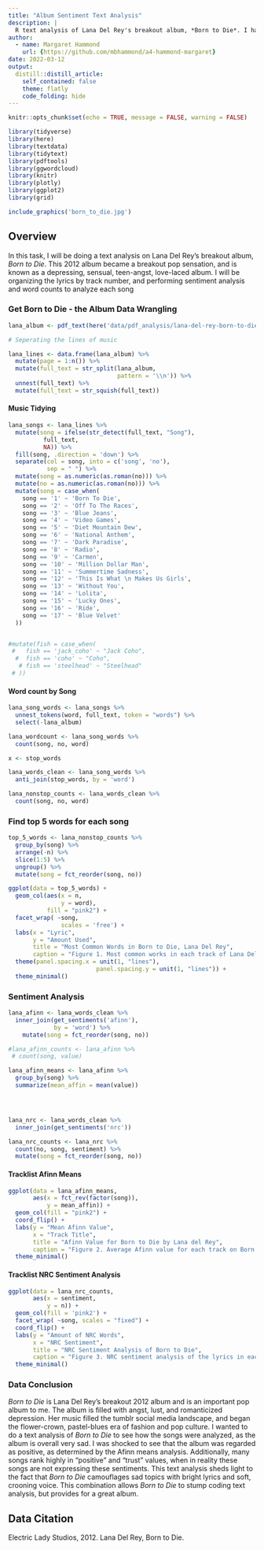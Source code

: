 ```yaml
---
title: "Album Sentiment Text Analysis"
description: |
  R text analysis of Lana Del Rey's breakout album, *Born to Die*. I had a great time analyzing each track on the album, and the results are surprising!
author:
  - name: Margaret Hammond
    url: {https://github.com/mbhammond/a4-hammond-margaret}
date: 2022-03-12
output:
  distill::distill_article:
    self_contained: false
    theme: flatly
    code_folding: hide
---
```



```r
knitr::opts_chunk$set(echo = TRUE, message = FALSE, warning = FALSE)

library(tidyverse)
library(here)
library(textdata)
library(tidytext)
library(pdftools)
library(ggwordcloud)
library(knitr)
library(plotly)
library(ggplot2)
library(grid)

```


```r
include_graphics('born_to_die.jpg')
```


## Overview {.tabset}
In this task, I will be doing a text analysis on Lana Del Rey's breakout album, *Born to Die*. This 2012 album became a breakout pop sensation, and is known as a depressing, sensual, teen-angst, love-laced album. I will be organizing the lyrics by track number, and performing sentiment analysis and word counts to analyze each song 



### Get Born to Die - the Album Data Wrangling

```r
lana_album <- pdf_text(here('data/pdf_analysis/lana-del-rey-born-to-die-lyrics.pdf'))

# Seperating the lines of music 

lana_lines <- data.frame(lana_album) %>% 
  mutate(page = 1:n()) %>% 
  mutate(full_text = str_split(lana_album,
                               pattern = '\\n')) %>% 
  unnest(full_text) %>% 
  mutate(full_text = str_squish(full_text))

```

#### Music Tidying

```r
lana_songs <- lana_lines %>% 
  mutate(song = ifelse(str_detect(full_text, "Song"),
          full_text,
          NA)) %>% 
  fill(song, .direction = 'down') %>% 
  separate(col = song, into = c('song', 'no'),
           sep = " ") %>% 
  mutate(song = as.numeric(as.roman(no))) %>% 
  mutate(no = as.numeric(as.roman(no))) %>% 
  mutate(song = case_when(
    song == '1' ~ 'Born To Die',
    song == '2' ~ 'Off To The Races',
    song == '3' ~ 'Blue Jeans',
    song == '4' ~ 'Video Games',
    song == '5' ~ 'Diet Mountain Dew',
    song == '6' ~ 'National Anthem',
    song == '7' ~ 'Dark Paradise',
    song == '8' ~ 'Radio',
    song == '9' ~ 'Carmen',
    song == '10' ~ 'Million Dollar Man',
    song == '11' ~ 'Summertime Sadness',
    song == '12' ~ 'This Is What \n Makes Us Girls',
    song == '13' ~ 'Without You',
    song == '14' ~ 'Lolita',
    song == '15' ~ 'Lucky Ones',
    song == '16' ~ 'Ride',
    song == '17' ~ 'Blue Velvet'
  )) 


#mutate(fish = case_when(
 #   fish == 'jack_coho' ~ "Jack Coho",
  #  fish == 'coho' ~ "Coho",
   # fish == 'steelhead' ~ "Steelhead"
 # ))
```


#### Word count by Song

```r
lana_song_words <- lana_songs %>% 
  unnest_tokens(word, full_text, token = "words") %>% 
  select(-lana_album)

lana_wordcount <- lana_song_words %>% 
  count(song, no, word) 

x <- stop_words

lana_words_clean <- lana_song_words %>% 
  anti_join(stop_words, by = 'word')

lana_nonstop_counts <- lana_words_clean %>% 
  count(song, no, word)
```

### Find top 5 words for each song

```r
top_5_words <- lana_nonstop_counts %>% 
  group_by(song) %>% 
  arrange(-n) %>% 
  slice(1:5) %>% 
  ungroup() %>% 
  mutate(song = fct_reorder(song, no))

ggplot(data = top_5_words) +
  geom_col(aes(x = n,
               y = word),
           fill = "pink2") +
  facet_wrap( ~song, 
               scales = 'free') +
  labs(x = "Lyric",
       y = "Amount Used",
       title = "Most Common Words in Born to Die, Lana Del Rey",
       caption = "Figure 1. Most common works in each track of Lana Del Rey's first album, Born To Die. (Electric Lady Studios 2012)") +
  theme(panel.spacing.x = unit(1, "lines"),
                         panel.spacing.y = unit(1, "lines")) +
  theme_minimal()


```

### Sentiment Analysis {.tabset}

```r
lana_afinn <- lana_words_clean %>% 
  inner_join(get_sentiments('afinn'),
             by = 'word') %>% 
    mutate(song = fct_reorder(song, no))

#lana_afinn_counts <- lana_afinn %>% 
 # count(song, value)

lana_afinn_means <- lana_afinn %>% 
  group_by(song) %>% 
  summarize(mean_affin = mean(value))




lana_nrc <- lana_words_clean %>% 
  inner_join(get_sentiments('nrc')) 

lana_nrc_counts <- lana_nrc %>% 
  count(no, song, sentiment) %>% 
  mutate(song = fct_reorder(song, no))


```

#### Tracklist Afinn Means 

```r

ggplot(data = lana_afinn_means,
       aes(x = fct_rev(factor(song)),
           y = mean_affin)) +
  geom_col(fill = "pink2") +
  coord_flip() +
  labs(y = "Mean Afinn Value",
       x = "Track Title",
       title = "Afinn Value for Born to Die by Lana del Rey",
       caption = "Figure 2. Average Afinn value for each track on Born to Die, Lana del Rey's breakout  album (Electric Lady Studios 2012).") +
  theme_minimal()

```


#### Tracklist NRC Sentiment Analysis

```r

ggplot(data = lana_nrc_counts,
       aes(x = sentiment, 
           y = n)) +
  geom_col(fill = 'pink2') +
  facet_wrap( ~song, scales = "fixed") +
  coord_flip() +
  labs(y = "Amount of NRC Words",
       x = "NRC Sentiment",
       title = "NRC Sentiment Analysis of Born to Die",
       caption = "Figure 3. NRC sentiment analysis of the lyrics in each track from Born to Die by Lana Del Rey (Electric Lady Studios 2012).") +
  theme_minimal()
```



### Data Conclusion

*Born to Die* is Lana Del Rey's breakout 2012 album and is an important pop album to me. The album is filled with angst, lust, and romanticized depression. Her music filled the tumblr social media landscape, and began the flower-crown, pastel-blues era of fashion and pop culture. I wanted to do a text analysis of *Born to Die* to see how the songs were analyzed, as the album is overall very sad. I was shocked to see that the album was regarded as positive, as determined by the Afinn means analysis. Additionally, many songs rank highly in "positive" and "trust" values, when in reality these songs are not expressing these sentiments. This text analysis sheds light to the fact that *Born to Die* camouflages sad topics with bright lyrics and soft, crooning voice. This combination allows *Born to Die* to stump coding text analysis, but provides for a great album.


## Data Citation


Electric Lady Studios, 2012. Lana Del Rey, Born to Die. 
